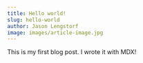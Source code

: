 ---
title: Hello world!
slug: hello-world
author: Jason Lengstorf
image: images/article-image.jpg
---

This is my first blog post. I wrote it with MDX!
